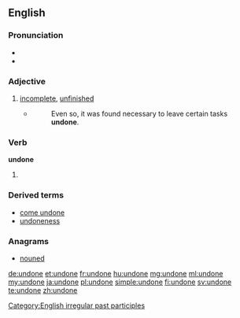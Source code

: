 ==English==

===Pronunciation===
* {{IPA|/ʌnˈdɒn/}}
* {{rhymes|ʌn}}

===Adjective===
{{en-adj}}

# [[incomplete]], [[unfinished]]
#* {{RQ:Orwell Animal Farm|6}}
#*: Even so, it was found necessary to leave certain tasks '''undone'''.

===Verb===
'''undone'''

# {{past participle of|undo}}

===Derived terms===
* [[come undone]]
* [[undoneness]]

===Anagrams===
* [[nouned#English|nouned]]

[[Category:English irregular past participles]]

[[de:undone]]
[[et:undone]]
[[fr:undone]]
[[hu:undone]]
[[mg:undone]]
[[ml:undone]]
[[my:undone]]
[[ja:undone]]
[[pl:undone]]
[[simple:undone]]
[[fi:undone]]
[[sv:undone]]
[[te:undone]]
[[zh:undone]]